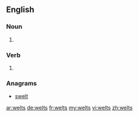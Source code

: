 ==English==

===Noun===
{{head|en|plural}}

# {{plural of|welt|lang=en|nocat=1}}

===Verb===
{{head|en}}

# {{en-third-person singular of|welt}}

===Anagrams===
* [[swelt#English|swelt]]

[[ar:welts]]
[[de:welts]]
[[fr:welts]]
[[my:welts]]
[[vi:welts]]
[[zh:welts]]